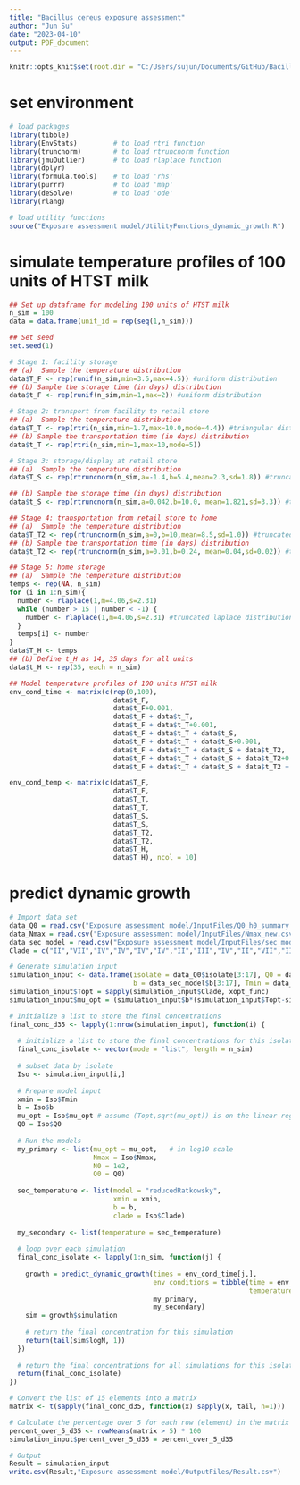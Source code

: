 ```yaml
---
title: "Bacillus cereus exposure assessment"
author: "Jun Su"
date: "2023-04-10"
output: PDF_document
---
```


```r
knitr::opts_knit$set(root.dir = "C:/Users/sujun/Documents/GitHub/Bacillus-cereus-exposure-assessment-model")
```

# set environment 
```r
# load packages 
library(tibble)
library(EnvStats)         # to load rtri function 
library(truncnorm)        # to load rtruncnorm function
library(jmuOutlier)       # to load rlaplace function
library(dplyr)
library(formula.tools)    # to load 'rhs'
library(purrr)            # to load 'map'
library(deSolve)          # to load 'ode'
library(rlang)

# load utility functions
source("Exposure assessment model/UtilityFunctions_dynamic_growth.R")
```

# simulate temperature profiles of 100 units of HTST milk 
```r
## Set up dataframe for modeling 100 units of HTST milk 
n_sim = 100
data = data.frame(unit_id = rep(seq(1,n_sim)))

## Set seed
set.seed(1)

# Stage 1: facility storage 
## (a)  Sample the temperature distribution
data$T_F <- rep(runif(n_sim,min=3.5,max=4.5)) #uniform distribution
## (b) Sample the storage time (in days) distribution
data$t_F <- rep(runif(n_sim,min=1,max=2)) #uniform distribution

# Stage 2: transport from facility to retail store
## (a)  Sample the temperature distribution
data$T_T <- rep(rtri(n_sim,min=1.7,max=10.0,mode=4.4)) #triangular distribution
## (b) Sample the transportation time (in days) distribution
data$t_T <- rep(rtri(n_sim,min=1,max=10,mode=5))

# Stage 3: storage/display at retail store
## (a)  Sample the temperature distribution
data$T_S <- rep(rtruncnorm(n_sim,a=-1.4,b=5.4,mean=2.3,sd=1.8)) #truncated normal distribution

## (b) Sample the storage time (in days) distribution
data$t_S <- rep(rtruncnorm(n_sim,a=0.042,b=10.0, mean=1.821,sd=3.3)) #truncated normal distribution

## Stage 4: transportation from retail store to home
## (a)  Sample the temperature distribution
data$T_T2 <- rep(rtruncnorm(n_sim,a=0,b=10,mean=8.5,sd=1.0)) #truncated normal distribution
## (b) Sample the transportation time (in days) distribution 
data$t_T2 <- rep(rtruncnorm(n_sim,a=0.01,b=0.24, mean=0.04,sd=0.02)) #truncated normal distribution

## Stage 5: home storage 
## (a)  Sample the temperature distribution
temps <- rep(NA, n_sim)
for (i in 1:n_sim){
  number <- rlaplace(1,m=4.06,s=2.31)
  while (number > 15 | number < -1) {
    number <- rlaplace(1,m=4.06,s=2.31) #truncated laplace distribution 
  }
  temps[i] <- number
}
data$T_H <- temps
## (b) Define t_H as 14, 35 days for all units
data$t_H <- rep(35, each = n_sim)

## Model temperature profiles of 100 units HTST milk 
env_cond_time <- matrix(c(rep(0,100),
                          data$t_F, 
                          data$t_F+0.001,
                          data$t_F + data$t_T,
                          data$t_F + data$t_T+0.001,
                          data$t_F + data$t_T + data$t_S,
                          data$t_F + data$t_T + data$t_S+0.001,
                          data$t_F + data$t_T + data$t_S + data$t_T2,
                          data$t_F + data$t_T + data$t_S + data$t_T2+0.001,
                          data$t_F + data$t_T + data$t_S + data$t_T2 + data$t_H), ncol = 10)

env_cond_temp <- matrix(c(data$T_F, 
                          data$T_F,
                          data$T_T,
                          data$T_T,
                          data$T_S,
                          data$T_S,
                          data$T_T2,
                          data$T_T2,
                          data$T_H,
                          data$T_H), ncol = 10)

```

# predict dynamic growth
```r
# Import data set
data_Q0 = read.csv("Exposure assessment model/InputFiles/Q0_h0_summary.csv")
data_Nmax = read.csv("Exposure assessment model/InputFiles/Nmax_new.csv")
data_sec_model = read.csv("Exposure assessment model/InputFiles/sec_model_new.csv")
Clade = c("II","VII","IV","IV","IV","IV","II","III","IV","II","VII","II","V","V","IV")

# Generate simulation input
simulation_input <- data.frame(isolate = data_Q0$isolate[3:17], Q0 = data_Q0$Q0[3:17], Nmax = data_Nmax$average_Nmax[3:17], 
                               b = data_sec_model$b[3:17], Tmin = data_sec_model$Tmin[3:17],Clade)
simulation_input$Topt = sapply(simulation_input$Clade, xopt_func)
simulation_input$mu_opt = (simulation_input$b*(simulation_input$Topt-simulation_input$Tmin))^2 

# Initialize a list to store the final concentrations
final_conc_d35 <- lapply(1:nrow(simulation_input), function(i) {
  
  # initialize a list to store the final concentrations for this isolate
  final_conc_isolate <- vector(mode = "list", length = n_sim)
  
  # subset data by isolate
  Iso <- simulation_input[i,]
  
  # Prepare model input
  xmin = Iso$Tmin
  b = Iso$b 
  mu_opt = Iso$mu_opt # assume (Topt,sqrt(mu_opt)) is on the linear region 
  Q0 = Iso$Q0
  
  # Run the models 
  my_primary <- list(mu_opt = mu_opt,   # in log10 scale
                     Nmax = Iso$Nmax,     
                     N0 = 1e2,          
                     Q0 = Q0)
  
  sec_temperature <- list(model = "reducedRatkowsky",  
                          xmin = xmin, 
                          b = b,
                          clade = Iso$Clade)    
  
  my_secondary <- list(temperature = sec_temperature)
  
  # loop over each simulation
  final_conc_isolate <- lapply(1:n_sim, function(j) {
    
    growth = predict_dynamic_growth(times = env_cond_time[j,],
                                    env_conditions = tibble(time = env_cond_time[j,],
                                                            temperature = env_cond_temp[j,]),
                                    my_primary,
                                    my_secondary)
    sim = growth$simulation
    
    # return the final concentration for this simulation
    return(tail(sim$logN, 1))
  })
  
  # return the final concentrations for all simulations for this isolate
  return(final_conc_isolate)
})

# Convert the list of 15 elements into a matrix
matrix <- t(sapply(final_conc_d35, function(x) sapply(x, tail, n=1)))

# Calculate the percentage over 5 for each row (element) in the matrix
percent_over_5_d35 <- rowMeans(matrix > 5) * 100
simulation_input$percent_over_5_d35 = percent_over_5_d35

# Output 
Result = simulation_input
write.csv(Result,"Exposure assessment model/OutputFiles/Result.csv")
```

